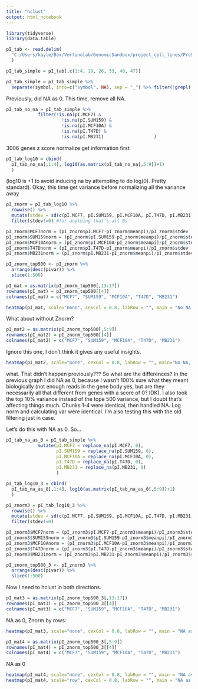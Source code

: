 ```yaml
---
title: "hclust"
output: html_notebook
---
```


```r
library(tidyverse)
library(data.table)
```

```r
pI_tab <- read.delim(
  "C:/Users/kayle/Box/Vertinolab/GenomicSandbox/project_cell_lines/ProSeq/pI/V3/project_cell_lines_pI.txt"
  )
```

```r
pI_tab_simple = pI_tab[,c(1:4, 19, 26, 33, 40, 47)]
```

```r
pI_tab_simple = pI_tab_simple %>%
  separate(symbol, into=c("symbol", NA), sep = "_") %>% filter(!grepl('chrY|chrX', chrom))
```

Previously, did NA as 0. This time, remove all NA.

```r
pI_tab_no_na = pI_tab_simple %>% 
            filter(!is.na(pI.MCF7) &
                     !is.na(pI.SUM159) &
                     !is.na(pI.MCF10A) &
                     !is.na(pI.T47D) &
                     !is.na(pI.MB231)                   )
```

3006 genes
z score normalize
get information first

```r
pI_tab_log10 = cbind(
  pI_tab_no_na[,1:4], log10(as.matrix(pI_tab_no_na[,5:9])+1)
  )
```
(log10 is +1 to avoid inducing na by attempting to do log(0). Pretty standard).
Okay, this time get variance before normalizing all the variance away

```r
pI_znorm = pI_tab_log10 %>%
  rowwise() %>%
  mutate(stdev = sd(c(pI.MCF7, pI.SUM159, pI.MCF10A, pI.T47D, pI.MB231)), meanpi = mean(c(pI.MCF7, pI.SUM159, pI.MCF10A, pI.T47D, pI.MB231)), pivar = var(c(pI.MCF7, pI.SUM159, pI.MCF10A, pI.T47D, pI.MB231))) %>%
  filter(stdev!=0) #for anything that's all 0s
```

```r
pI_znorm$MCF7norm = (pI_znorm$pI.MCF7-pI_znorm$meanpi)/pI_znorm$stdev
pI_znorm$SUM159norm = (pI_znorm$pI.SUM159-pI_znorm$meanpi)/pI_znorm$stdev
pI_znorm$MCF10Anorm = (pI_znorm$pI.MCF10A-pI_znorm$meanpi)/pI_znorm$stdev
pI_znorm$T47Dnorm = (pI_znorm$pI.T47D-pI_znorm$meanpi)/pI_znorm$stdev
pI_znorm$MB231norm = (pI_znorm$pI.MB231-pI_znorm$meanpi)/pI_znorm$stdev
```

```r
pI_znorm_top500 <- pI_znorm %>%
  arrange(desc(pivar)) %>% 
  slice(1:500)
```


```r
pI_mat = as.matrix(pI_znorm_top500[,13:17])
rownames(pI_mat) = pI_znorm_top500[[4]]
colnames(pI_mat) = c("MCF7", "SUM159", "MCF10A", "T47D", "MB231")
```

```r
heatmap(pI_mat, scale="none", cexCol = 0.8, labRow = "", main = "No NA, row-normalized")
```

What about without Znorm?
```r
pI_mat2 = as.matrix(pI_znorm_top500[,5:9])
rownames(pI_mat2) = pI_znorm_top500[[4]]
colnames(pI_mat2) = c("MCF7", "SUM159", "MCF10A", "T47D", "MB231")
```

Ignore this one, I don't think it gives any useful insights.
```r
heatmap(pI_mat2, scale="none", cexCol = 0.8, labRow = "", main="No NA, no Norm")
```
what.
That didn't happen previously??? So what are the differences? In the previous graph I did NA as 0, because 
I wasn't 100% sure what they meant biologically (not enough reads in the gene body yes, but are they necessarily all that different from genes with a score of 0? IDK). I also took the top 10% variance instead of the tope 500 variance, but I doubt that's affecting things much. Chunks 1-4 were identical, then handled NA. Log norm and calculating var were identical. I'm also testing this with the old filtering just in case.

Let's do this with NA as 0. So...

```r
pI_tab_na_as_0 = pI_tab_simple %>% 
            mutate(pI.MCF7 = replace_na(pI.MCF7, 0),
                   pI.SUM159 = replace_na(pI.SUM159, 0),
                   pI.MCF10A = replace_na(pI.MCF10A, 0),
                   pI.T47D = replace_na(pI.T47D, 0),
                   pI.MB231 = replace_na(pI.MB231, 0)
                   )
```


```r
pI_tab_log10_3 = cbind(
  pI_tab_na_as_0[,1:4], log10(as.matrix(pI_tab_na_as_0[,5:9])+1)
  )
```

```r
pI_znorm3 = pI_tab_log10_3 %>%
  rowwise() %>%
  mutate(stdev = sd(c(pI.MCF7, pI.SUM159, pI.MCF10A, pI.T47D, pI.MB231)), meanpi = mean(c(pI.MCF7, pI.SUM159, pI.MCF10A, pI.T47D, pI.MB231)), pivar = var(c(pI.MCF7, pI.SUM159, pI.MCF10A, pI.T47D, pI.MB231))) %>%
  filter(stdev!=0)
```

```r
pI_znorm3$MCF7norm = (pI_znorm3$pI.MCF7-pI_znorm3$meanpi)/pI_znorm3$stdev
pI_znorm3$SUM159norm = (pI_znorm3$pI.SUM159-pI_znorm3$meanpi)/pI_znorm3$stdev
pI_znorm3$MCF10Anorm = (pI_znorm3$pI.MCF10A-pI_znorm3$meanpi)/pI_znorm3$stdev
pI_znorm3$T47Dnorm = (pI_znorm3$pI.T47D-pI_znorm3$meanpi)/pI_znorm3$stdev
pI_znorm3$MB231norm = (pI_znorm3$pI.MB231-pI_znorm3$meanpi)/pI_znorm3$stdev
```

```r
pI_znorm_top500_3 <- pI_znorm3 %>%
  arrange(desc(pivar)) %>% 
  slice(1:500)
```

Now I need to hclust in both directions.

```r
pI_mat3 = as.matrix(pI_znorm_top500_3[,13:17])
rownames(pI_mat3) = pI_znorm_top500_3[[4]]
colnames(pI_mat3) = c("MCF7", "SUM159", "MCF10A", "T47D", "MB231")
```
NA as 0, Znorm by rows:
```r
heatmap(pI_mat3, scale="none", cexCol = 0.8, labRow = "", main = "NA as 0, row normalized")
```
```r
pI_mat4 = as.matrix(pI_znorm_top500_3[,5:9])
rownames(pI_mat4) = pI_znorm_top500_3[[4]]
colnames(pI_mat4) = c("MCF7", "SUM159", "MCF10A", "T47D", "MB231")
```
NA as 0 
```r
heatmap(pI_mat4, scale="none", cexCol = 0.8, labRow = "", main = "NA as 0, no norm")
heatmap(pI_mat4, scale="row", cexCol = 0.8, labRow = "", main = "NA as 0, no norm")
```


